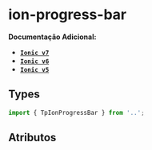 
<Meta of={progressBarStories} />

# ion-progress-bar

**Documentação Adicional:**

- **[`Ionic v7`](https://ionicframework.com/docs/api/progress-bar)**
- **[`Ionic v6`](https://ionicframework.com/docs/v6/api/progress-bar)**
- **[`Ionic v5`](https://ionicframework.com/docs/v5/api/progress-bar)**

## Types

```ts
import { TpIonProgressBar } from '..';
```

## Atributos

<Canvas of={progressBarStories.Default} />

<Controls />
